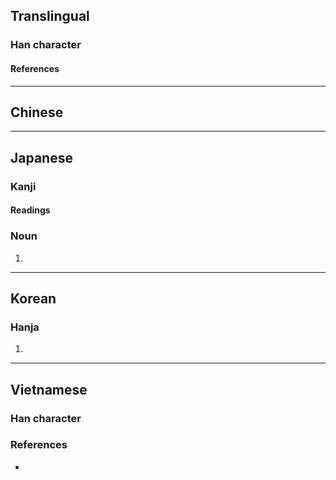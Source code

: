 {{also|函}}
{{character info/new}}
==Translingual==

===Han character===
{{Han char|rn=17|rad=凵|as=07|sn=9|four=|canj=UNRE|ids=⿶凵亟}}

====References====
{{Han ref|kx=0135.170|dkj=01830|dj=0303.130|hdz=10309.120|uh=51FE}}

----

==Chinese==
{{zh-see|函|v}}

----

==Japanese==

===Kanji===
{{ja-kanji|grade=|rs=凵07}}

====Readings====
{{ja-readings
|on=かん
|kun=はこ-, い-れる
}}

===Noun===
{{ja-noun|はこ}}

# {{alternative form of|箱|lang=ja}}

----

==Korean==

===Hanja===
{{ko-hanja|함}}

# {{defn|lang=ko|sort=凵07}}

----

==Vietnamese==

===Han character===
{{vi-readings|hv=hàm|sort=凵07}}

===References===
* {{R:WinVNKey:Lê Sơn Thanh}}